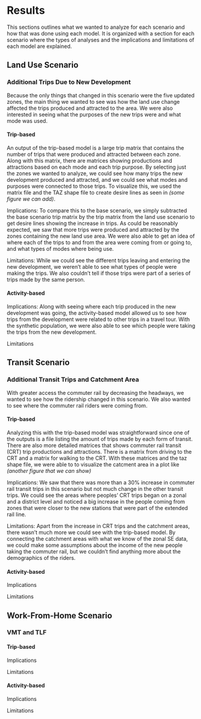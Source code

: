 # Results {#sec-results}

This sections outlines what we wanted to analyze for each scenario and how that was done using each model.
It is organized with a section for each scenario where the types of analyses and the implications and limitations of each model are explained.

## Land Use Scenario

### Additional Trips Due to New Development

Because the only things that changed in this scenario were the five updated zones, the main thing we wanted to see was how the land use change affected the trips produced and attracted to the area.
We were also interested in seeing what the purposes of the new trips were and what mode was used. 

#### Trip-based

An output of the trip-based model is a large trip matrix that contains the number of trips that were produced and attracted between each zone.
Along with this matrix, there are matrices showing productions and attractions based on each mode and each trip purpose. 
By selecting just the zones we wanted to analyze, we could see how many trips the new development produced and attracted, and we could see what modes and purposes were connected to those trips. 
To visualize this, we used the matrix file and the TAZ shape file to create desire lines as seen in *(some figure we can add)*.

Implications: To compare this to the base scenario, we simply subtracted the base scenario trip matrix by the trip matrix from the land use scenario to get desire lines showing the increase in trips.
As could be reasonably expected, we saw that more trips were produced and attracted by the zones containing the new land use area.
We were also able to get an idea of where each of the trips to and from the area were coming from or going to, and what types of modes where being use.


Limitations: While we could see the different trips leaving and entering the new development, we weren't able to see what types of people were making the trips.
We also couldn't tell if those trips were part of a series of trips made by the same person.

#### Activity-based

Implications: Along with seeing where each trip produced in the new development was going, the activity-based model allowed us to see how trips from the development were related to other trips in a travel tour. 
With the synthetic population, we were also able to see which people were taking the trips from the new development. 

Limitations

## Transit Scenario

### Additional Transit Trips and Catchment Area
With greater access the commuter rail by decreasing the headways, we wanted to see how the ridership changed in this scenario.
We also wanted to see where the commuter rail riders were coming from. 

#### Trip-based
Analyzing this with the trip-based model was straightforward since one of the outputs is a file listing the amount of trips made by each form of transit.
There are also more detailed matrices that shows commuter rail transit (CRT) trip productions and attractions. 
There is a matrix from driving to the CRT and a matrix for walking to the CRT.
With these matrices and the taz shape file, we were able to to visualize the catcment area in a plot like *(another figure that we can show)*

Implications: We saw that there was more than a 30% increase in commuter rail transit trips in this scenario but not much change in the other transit trips.
We could see the areas where peoples' CRT trips began on a zonal and a district level and noticed a big increase in the people coming from zones that were closer to the new stations that were part of the extended rail line. 

Limitations: Apart from the increase in CRT trips and the catchment areas, there wasn't much more we could see with the trip-based model. By connecting the catchment areas with what we know of the zonal SE data, we could make some assumptions about the income of the new people taking the commuter rail, but we couldn't find anything more about the demographics of the riders. 

#### Activity-based

Implications

Limitations

## Work-From-Home Scenario

### VMT and TLF

#### Trip-based

Implications

Limitations

#### Activity-based

Implications

Limitations
